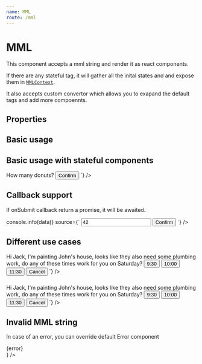 ```yaml
---
name: MML
route: /mml
---
```



# MML

This component accepts a mml string and render it as react components.

If there are any stateful tag, it will gather all the inital states and and expose them in [`MMLContext`](/mml-context).

It also accepts custom convertor which allows you to exapand the default tags and add more compoennts.

## Properties

<Props of={MML} />

## Basic usage

<Playground>
  <MML source="<mml>hi</mml>" />
</Playground>

## Basic usage with stateful components

<Playground>
  <MML
    source={`
      <mml>
        <text>How many donuts?</text>
        <number name="donuts" value="3" />
        <button>Confirm</button>
      </mml>
    `}
  />
</Playground>

## Callback support

If onSubmit callback return a promise, it will be awaited.

<Playground>
  <MML
    onSubmit={(data) => console.info(data)}
    source={`
      <mml>
        <input name="answer" value="42" />
        <button>Confirm</button>
      </mml>
    `}
  />
</Playground>

## Different use cases

<Playground>
  <MML
    source={`
      <mml >
        <text>Hi Jack, I'm painting John's house, looks like they also need some plumbing work, do any of these times work for you on Saturday?</text>
        <button_list>
          <button name="time" value="9:30">9:30</button>
          <button name="time" value="10:00">10:00</button>
          <button name="time" value="11:30">11:30</button>
          <button name="cancel" value="cancel">Cancel</button>
        </button_list>
      </mml>
    `}
  />
</Playground>

###

<Playground>
  <MML
    source={`
      <mml >
        <text>Hi Jack, I'm painting John's house, looks like they also need some plumbing work, do any of these times work for you on Saturday?</text>
        <button_list>
          <button name="time" value="9:30">9:30</button>
          <button name="time" value="10:00">10:00</button>
          <button name="time" value="11:30">11:30</button>
          <button name="cancel" value="cancel">Cancel</button>
        </button_list>
      </mml>
    `}
  />
</Playground>

## Invalid MML string

In case of an error, you can override default Error component

<Playground>
  <MML source="<mml><invalid /></mml>" Error={({ error }) => <div style={{color:"red"}}>{error}</div>} />
</Playground>

